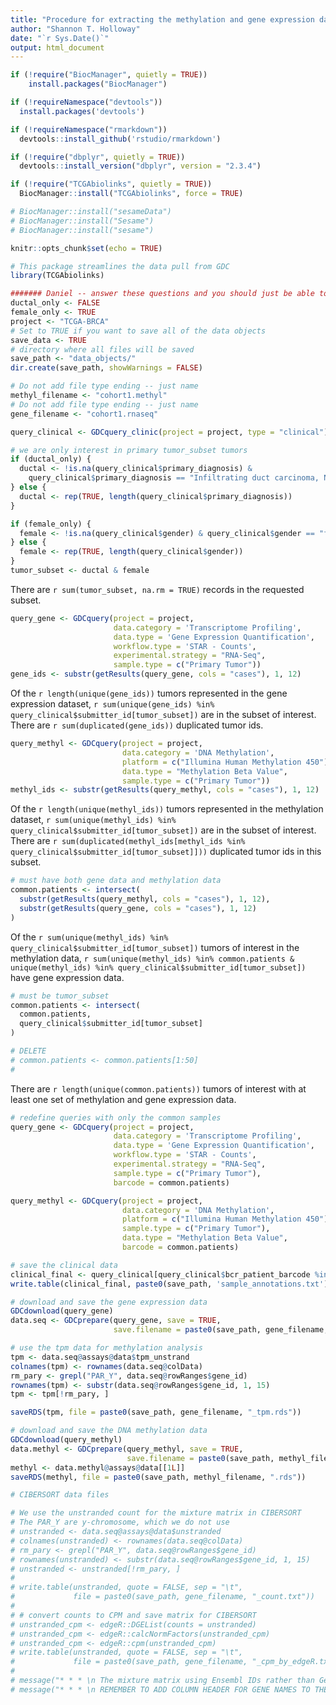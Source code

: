 ```yaml
---
title: "Procedure for extracting the methylation and gene expression data from GDC"
author: "Shannon T. Holloway"
date: "`r Sys.Date()`"
output: html_document
---
```


```r
if (!require("BiocManager", quietly = TRUE))
    install.packages("BiocManager")

if (!requireNamespace("devtools"))
  install.packages('devtools')

if (!requireNamespace("rmarkdown"))
  devtools::install_github('rstudio/rmarkdown')

if (!require("dbplyr", quietly = TRUE))
  devtools::install_version("dbplyr", version = "2.3.4")

if (!require("TCGAbiolinks", quietly = TRUE))
  BiocManager::install("TCGAbiolinks", force = TRUE)

# BiocManager::install("sesameData")
# BiocManager::install("Sesame")
# BiocManager::install("sesame")
```


```r
knitr::opts_chunk$set(echo = TRUE)
```

```r
# This package streamlines the data pull from GDC
library(TCGAbiolinks)

####### Daniel -- answer these questions and you should just be able to knit
ductal_only <- FALSE
female_only <- TRUE
project <- "TCGA-BRCA"
# Set to TRUE if you want to save all of the data objects
save_data <- TRUE
# directory where all files will be saved
save_path <- "data_objects/"
dir.create(save_path, showWarnings = FALSE)

# Do not add file type ending -- just name
methyl_filename <- "cohort1.methyl"
# Do not add file type ending -- just name
gene_filename <- "cohort1.rnaseq"
```

```r
query_clinical <- GDCquery_clinic(project = project, type = "clinical")

# we are only interest in primary tumor_subset tumors
if (ductal_only) {
  ductal <- !is.na(query_clinical$primary_diagnosis) & 
    query_clinical$primary_diagnosis == "Infiltrating duct carcinoma, NOS"
} else {
  ductal <- rep(TRUE, length(query_clinical$primary_diagnosis))
}

if (female_only) {
  female <- !is.na(query_clinical$gender) & query_clinical$gender == "female"
} else {
  female <- rep(TRUE, length(query_clinical$gender))
}
tumor_subset <- ductal & female
```
There are `r sum(tumor_subset, na.rm = TRUE)` records in the requested subset.

```r
query_gene <- GDCquery(project = project, 
                       data.category = 'Transcriptome Profiling', 
                       data.type = 'Gene Expression Quantification', 
                       workflow.type = 'STAR - Counts',
                       experimental.strategy = "RNA-Seq",
                       sample.type = c("Primary Tumor"))
gene_ids <- substr(getResults(query_gene, cols = "cases"), 1, 12)
```
Of the `r length(unique(gene_ids))` tumors represented in the gene expression dataset, `r sum(unique(gene_ids) %in% query_clinical$submitter_id[tumor_subset])` are in the subset of interest. There are `r sum(duplicated(gene_ids))` duplicated tumor ids.

```r
query_methyl <- GDCquery(project = project, 
                         data.category = 'DNA Methylation', 
                         platform = c("Illumina Human Methylation 450"),
                         data.type = "Methylation Beta Value",
                         sample.type = c("Primary Tumor"))
methyl_ids <- substr(getResults(query_methyl, cols = "cases"), 1, 12)
```
Of the `r length(unique(methyl_ids))` tumors represented in the methylation dataset, `r sum(unique(methyl_ids) %in% query_clinical$submitter_id[tumor_subset])` are in the subset of interest. There are `r sum(duplicated(methyl_ids[methyl_ids %in% query_clinical$submitter_id[tumor_subset]]))` duplicated tumor ids in this subset.

```r
# must have both gene data and methylation data
common.patients <- intersect(
  substr(getResults(query_methyl, cols = "cases"), 1, 12),
  substr(getResults(query_gene, cols = "cases"), 1, 12)
)
```
Of the `r sum(unique(methyl_ids) %in% query_clinical$submitter_id[tumor_subset])` tumors of interest in the methylation data, `r sum(unique(methyl_ids) %in% common.patients & unique(methyl_ids) %in% query_clinical$submitter_id[tumor_subset])` have gene expression data.

```r
# must be tumor_subset
common.patients <- intersect(
  common.patients,
  query_clinical$submitter_id[tumor_subset]
)

# DELETE
# common.patients <- common.patients[1:50]
#
```
There are `r length(unique(common.patients))` tumors of interest with at least one set of methylation and gene expression data.

```r
# redefine queries with only the common samples
query_gene <- GDCquery(project = project, 
                       data.category = 'Transcriptome Profiling', 
                       data.type = 'Gene Expression Quantification', 
                       workflow.type = 'STAR - Counts',
                       experimental.strategy = "RNA-Seq",
                       sample.type = c("Primary Tumor"),
                       barcode = common.patients)

query_methyl <- GDCquery(project = project, 
                         data.category = 'DNA Methylation', 
                         platform = c("Illumina Human Methylation 450"),
                         sample.type = c("Primary Tumor"),
                         data.type = "Methylation Beta Value",
                         barcode = common.patients)
```

```r

# save the clinical data
clinical_final <- query_clinical[query_clinical$bcr_patient_barcode %in% common.patients, ]
write.table(clinical_final, paste0(save_path, 'sample_annotations.txt'), quote=FALSE)

# download and save the gene expression data
GDCdownload(query_gene)
data.seq <- GDCprepare(query_gene, save = TRUE, 
                       save.filename = paste0(save_path, gene_filename, ".RData"))

# use the tpm data for methylation analysis
tpm <- data.seq@assays@data$tpm_unstrand
colnames(tpm) <- rownames(data.seq@colData)
rm_pary <- grepl("PAR_Y", data.seq@rowRanges$gene_id)
rownames(tpm) <- substr(data.seq@rowRanges$gene_id, 1, 15)
tpm <- tpm[!rm_pary, ]

saveRDS(tpm, file = paste0(save_path, gene_filename, "_tpm.rds"))

# download and save the DNA methylation data
GDCdownload(query_methyl)
data.methyl <- GDCprepare(query_methyl, save = TRUE, 
                          save.filename = paste0(save_path, methyl_filename, ".RData"))
methyl <- data.methyl@assays@data[[1L]]
saveRDS(methyl, file = paste0(save_path, methyl_filename, ".rds"))

# CIBERSORT data files

# We use the unstranded count for the mixture matrix in CIBERSORT
# The PAR_Y are y-chromosome, which we do not use
# unstranded <- data.seq@assays@data$unstranded
# colnames(unstranded) <- rownames(data.seq@colData)
# rm_pary <- grepl("PAR_Y", data.seq@rowRanges$gene_id)
# rownames(unstranded) <- substr(data.seq@rowRanges$gene_id, 1, 15)
# unstranded <- unstranded[!rm_pary, ]
# 
# write.table(unstranded, quote = FALSE, sep = "\t",
#             file = paste0(save_path, gene_filename, "_count.txt"))
# 
# # convert counts to CPM and save matrix for CIBERSORT
# unstranded_cpm <- edgeR::DGEList(counts = unstranded)
# unstranded_cpm <- edgeR::calcNormFactors(unstranded_cpm)
# unstranded_cpm <- edgeR::cpm(unstranded_cpm)
# write.table(unstranded, quote = FALSE, sep = "\t",
#             file = paste0(save_path, gene_filename, "_cpm_by_edgeR.txt"))
# 
# message("* * * \n The mixture matrix using Ensembl IDs rather than Gene Names")
# message("* * * \n REMEMBER TO ADD COLUMN HEADER FOR GENE NAMES TO THE CIBERSORT .txt FILES")
```